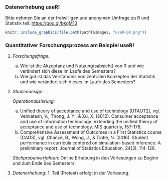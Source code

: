 ### Datenerhebung useR!

Bitte nehmen Sie an der freiwilligen und anonymen Umfrage zu R und Statistik teil: [https://goo.gl/bkgM13](https://goo.gl/bkgM13)

```r
knitr::include_graphics(file.path(pathToImages, "useR-QR.png"))
```

### Quantitativer Forschungsprozess am Beispiel useR! {.shrink}

1.  *Forschungsfrage:*
    a) Wie ist die Akzeptanz und Nutzung(sabsicht) von R und wie verändert sich diese im Laufe des Semesters?
    b) Wie gut ist das Verständnis von zentralen Konzepten der Statistik und wie verändert sich dieses im Laufe des Semesters?
2. *Studiendesign:*

    *Operationalisierung:*
      a) Unified theory of acceptance and use of technology (UTAUT2), vgl. Venkatesh, V., Thong, J. Y., & Xu, X. (2012). Consumer acceptance and use of information technology: extending the unified theory of acceptance and use of technology. MIS quarterly, 157-178.
      b) Comprehensive Assessment of Outcomes in a First Statistics course (CAOS), vgl. Chance, B., Wong, J., & Tintle, N. (2016). Student performance in curricula centered on simulation-based inference: A preliminary report. Journal of Statistics Education, 24(3), 114-126.
    
    *Stichprobenverfahren:* Online Erhebung in den Vorlesungen zu Beginn und zum Ende des Semesters.

3. *Datenerhebung:* 1. Teil (Pretest) erfolgt in der Vorlesung.